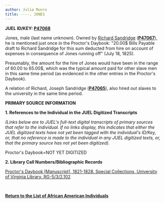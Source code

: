 ```yaml
---
author: Julia Munro
title: ----, JONES
---
```

**JUEL ID/KEY: [P47068](http://juel.iath.virginia.edu/public_person?person=47068 "P47068")[  
](http://juel.iath.virginia.edu/public_person?person=47002 "P47002")**

Jones, male (last name unknown). Owned by [Richard Sandridge](http://juel.iath.virginia.edu/node/526 "Sandridge, Richard") (**[P47067](http://juel.iath.virginia.edu/public_person?person=47067 "P47067")**), he is mentioned just once in the Proctor's Daybook: "20.00$ Bills Payable draft to Richard Sandridge for this sum deducted from hire on account of expenses in consequence of Jones running off" (July 18, 1825).  
  
Presumably, the amount for the hire of Jones would have been in the range of 60.00 to 65.00$, which was the typical amount paid for other slave men in this same time period (as evidenced in the other entries in the Proctor's Daybook).  

A relation of Richard, Joseph Sandridge (**[P47065](http://juel.iath.virginia.edu/public_person?person=47065 "P47065")**), also hired out slaves to the university in the same time period. 

**PRIMARY SOURCE INFORMATION** 

**1\. References to the Individual in the JUEL Digitized Transcripts**

_(Links below are to JUEL's full-text digital transcripts of primary sources that refer to the individual. If no links display, this indicates that either the JUEL digitized texts have not yet been tagged with the individual's ID/Key, or, that no reference is made to the individual in any JUEL digitized texts, or, that the primary source has not yet been digitized)._   

Proctor's Daybook=NOT YET DIGITIZED

**2\. Library Call Numbers/Bibliographic Records**

[](http://search.lib.virginia.edu/catalog/u6371432)[Proctor's Daybook \[Manuscript\], 1821-1828. Special Collections, University of Virginia Library. RG-5/3/2.102](http://search.lib.virginia.edu/catalog/u6607353 "Proctor's Daybook")

 [](http://search.lib.virginia.edu/catalog/u6371432)

**[Return to the List of African American Individuals](http://juel.iath.virginia.edu/node/367 "Return to the List of African-American Individuals")**